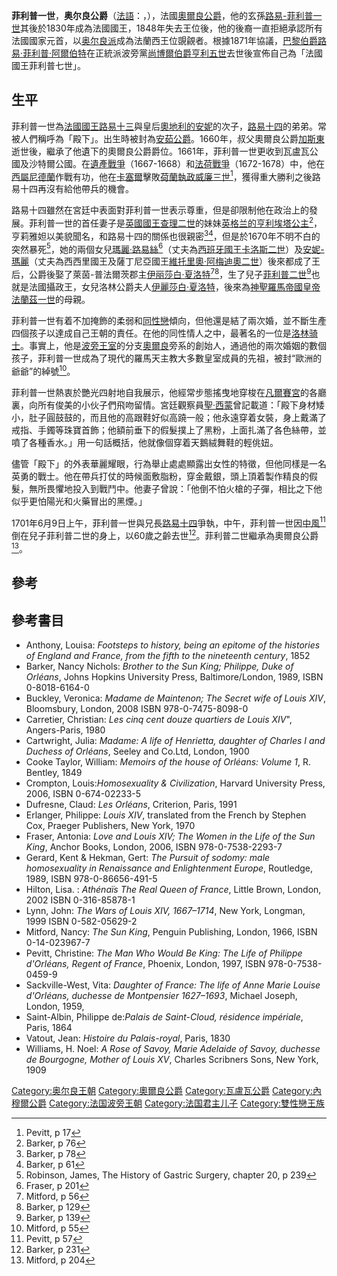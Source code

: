 {{Infobox royalty
| name         = 菲利普一世
| image        = Portrait painting of Philippe of France, Duke of Orléans holding a crown of a child of France (Pierre Mignard, Musée des Beaux-Arts de Bordeaux).jpg
| succession   = [[奧爾良公爵|奧爾良公爵]]
| reign        = 1661年5月10日 — 1701年6月21日
| predecessor  = [[加斯東_(奧爾良公爵)|加斯東]]
| successor    = [[菲利普二世_(奧爾良公爵)|菲利普二世]]
| spouse       = [[英格兰的亨利埃塔公主|英格兰的亨利埃塔公主]]<br>萊茵-普法爾茨郡主[[伊丽莎白·夏洛特_(普法尔茨公主)|伊丽莎白·夏洛特]]
| father       = [[路易十三|路易十三]]
| mother       = [[奧地利的安妮|奧地利的安妮]]
| issue        = [[瑪麗-路易絲_(奧爾良)|瑪麗-路易絲]]<br>[[安妮-瑪麗_(奧爾良)|安妮-瑪麗]]<br>[[菲利普二世_(奧爾良公爵)|菲利普二世]]<br>[[伊麗莎白·夏洛特_(奧爾良公主)|伊麗莎白·夏洛特]]
| birth_date   = {{birth date|1640|9|21}}
| birth_place  = {{flag|Kingdom of France}}[[聖日耳曼昂萊城堡|聖日耳曼昂萊城堡]]
| death_date   = {{death date and age|1701|6|9|1640|9|21}}
| death_place  = {{flag|Kingdom of France}}[[圣克卢|圣克卢]]
| burial_place = {{FRA}}[[聖但尼聖殿|聖但尼聖殿]]
}}

'''菲利普一世'''，'''奥尔良公爵'''（[[法語|法語]]：'''{{lang|fr|Philippe de France, Duke of Orléans}}'''，{{bd|1640年|9月21日|1701年|6月9日|catIdx=P}}），法國[[奧爾良公爵|奧爾良公爵]]，他的玄孫[[路易-菲利普一世|路易-菲利普一世]]其後於1830年成為法國國王，1848年失去王位後，他的後裔一直拒絕承認所有法國國家元首，以[[奥尔良派|奥尔良派]]成為法蘭西王位覬覦者。根據1871年協議，[[菲利普王子_(巴黎伯爵)|巴黎伯爵路易·菲利普·阿爾伯特]]在正統派波旁黨[[亨利_(尚博伯爵)|尚博爾伯爵亨利五世]]去世後宣佈自己為「法國國王菲利普七世」。

== 生平 ==
菲利普一世為[[法國君主列表|法國國王]][[路易十三|路易十三]]與皇后[[奧地利的安妮|奧地利的安妮]]的次子，[[路易十四|路易十四]]的弟弟。常被人們稱呼為「殿下」。出生時被封為[[安茹公爵|安茹公爵]]。1660年，叔父奧爾良公爵[[加斯東_(奧爾良公爵)|加斯東]]逝世後，繼承了他遺下的奧爾良公爵爵位。1661年，菲利普一世更收到瓦盧瓦公國及沙特爾公國。在[[遺產戰爭|遺產戰爭]]（1667-1668）和[[法荷戰爭|法荷戰爭]]（1672-1678）中，他在[[西屬尼德蘭|西屬尼德蘭]]作戰有功，他在[[卡塞爾|卡塞爾]]擊敗[[荷蘭省督|荷蘭執政]][[威廉三世_(奧蘭治)|威廉三世]]<ref name="Pevitt, p 17">Pevitt, p 17</ref>，獲得重大勝利之後路易十四再沒有給他帶兵的機會。

路易十四雖然在宮廷中表面對菲利普一世表示尊重，但是卻限制他在政治上的發展。菲利普一世的首任妻子是[[英國國王|英國國王]][[查理二世_(英格蘭)|查理二世]]的妹妹[[英格兰的亨利埃塔公主|英格兰的亨利埃塔公主]]<ref>Barker, p 76</ref>，亨莉雅妲以美貌聞名，和路易十四的關係也很親密<ref>Barker, p 78</ref><ref>Barker, p 61</ref>，但是於1670年不明不白的突然暴死<ref>Robinson, James, The History of Gastric Surgery, chapter 20, p 239</ref>，她的兩個女兒[[瑪麗·路易絲_(奧爾良公主)|瑪麗·路易絲]]<ref>Fraser, p 201</ref>（丈夫為[[西班牙國王|西班牙國王]][[卡洛斯二世_(西班牙)|卡洛斯二世]]）及[[安妮-瑪麗_(奧爾良)|安妮-瑪麗]]（丈夫為西西里國王及薩丁尼亞國王[[維托里奧·阿梅迪奧二世|維托里奧·阿梅迪奧二世]]）後來都成了王后，公爵後娶了萊茵-普法爾茨郡主[[伊丽莎白·夏洛特_(普法尔茨公主)|伊丽莎白·夏洛特]]<ref>Mitford, p 56</ref><ref>Barker, p 129</ref>，生了兒子[[菲利普二世_(奧爾良公爵)|菲利普二世]]<ref>Barker, p 139</ref>也就是法國攝政王，女兒洛林公爵夫人[[伊麗莎白·夏洛特_(奧爾良公主)|伊麗莎白·夏洛特]]，後來為[[神聖羅馬帝國皇帝|神聖羅馬帝國皇帝]][[法蘭茲一世_(神聖羅馬帝國)|法蘭茲一世]]的母親。

菲利普一世有着不加掩飾的柔弱和[[同性戀|同性戀]]傾向，但他還是結了兩次婚，並不斷生產四個孩子以達成自己王朝的責任。在他的同性情人之中，最著名的一位是[[菲利普·德·洛林|洛林骑士]]。事實上，他是[[波旁王室|波旁王室]]的分支[[奧爾良|奧爾良]]旁系的創始人，通過他的兩次婚姻的數個孩子，菲利普一世成為了現代的羅馬天主教大多數皇室成員的先祖，被封“歐洲的爺爺”的綽號<ref>Mitford, p 55</ref>。

菲利普一世熱衷於艷光四射地自我展示，他經常步態搖曳地穿梭在[[凡爾賽宮|凡爾賽宮]]的各廳裏，向所有俊美的小伙子們飛吻留情。宮廷觀察員[[聖·西蒙|聖·西蒙]]曾記載道：「殿下身材矮小，肚子圓鼓鼓的，而且他的高跟鞋好似高蹺一般；他永遠穿着女裝，身上戴滿了戒指、手鐲等珠寶首飾；他額前垂下的假髮撲上了黑粉，上面扎滿了各色絲帶，並噴了各種香水。」用一句話概括，他就像個穿着天鵝絨舞鞋的輕佻妞。

儘管「殿下」的外表華麗耀眼，行為舉止處處顯露出女性的特徵，但他同樣是一名英勇的戰士。他在帶兵打仗的時候面敷脂粉，穿金戴銀，頭上頂着製作精良的假髮，無所畏懼地投入到戰鬥中。他妻子曾說：「他倒不怕火槍的子彈，相比之下他似乎更怕陽光和火藥冒出的黑煙。」

1701年6月9日上午，菲利普一世與兄長[[路易十四|路易十四]]爭執，中午，菲利普一世因[[中風|中風]]<ref>Pevitt, p 57</ref>倒在兒子菲利普二世的身上，以60歲之齡去世<ref>Barker, p 231</ref>。菲利普二世繼承為奧爾良公爵<ref>Mitford, p 204</ref>。

==參考==
{{reflist|3}}

==參考書目==
{{Commons category|Philippe I, Duke of Orléans|Philippe de France}}
{{refbegin}}
*Anthony, Louisa: ''Footsteps to history, being an epitome of the histories of England and France, from the fifth to the nineteenth century'', 1852
*Barker, Nancy Nichols: ''Brother to the Sun King; Philippe, Duke of Orléans'', Johns Hopkins University Press, Baltimore/London, 1989, ISBN 0-8018-6164-0
*Buckley, Veronica: ''Madame de Maintenon; The Secret wife of Louis XIV'', Bloomsbury, London, 2008 ISBN 978-0-7475-8098-0
*Carretier, Christian: ''Les cinq cent douze quartiers de Louis XIV''", Angers-Paris, 1980
*Cartwright, Julia: ''Madame: A life of Henrietta, daughter of Charles I and Duchess of Orléans'', Seeley and Co.Ltd, London, 1900
*Cooke Taylor, William: ''Memoirs of the house of Orléans: Volume 1'', R. Bentley, 1849
*Crompton, Louis:''Homosexuality & Civilization'', Harvard University Press, 2006, ISBN 0-674-02233-5
*Dufresne, Claud: ''Les Orléans'', Criterion, Paris, 1991
*Erlanger, Philippe: ''Louis XIV'', translated from the French by Stephen Cox, Praeger Publishers, New York, 1970
*Fraser, Antonia: ''Love and Louis XIV; The Women in the Life of the Sun King'', Anchor Books, London, 2006, ISBN 978-0-7538-2293-7
*Gerard, Kent & Hekman, Gert: ''The Pursuit of sodomy: male homosexuality in Renaissance and Enlightenment Europe'', Routledge, 1989, ISBN 978-0-86656-491-5
*Hilton, Lisa. : ''Athénaïs The Real Queen of France'', Little Brown, London, 2002 ISBN 0-316-85878-1
*Lynn, John: ''The Wars of Louis XIV, 1667–1714'', New York, Longman, 1999 ISBN 0-582-05629-2
*Mitford, Nancy: ''The Sun King'', Penguin Publishing, London, 1966, ISBN 0-14-023967-7
*Pevitt, Christine: ''The Man Who Would Be King: The Life of Philippe d'Orléans, Regent of France'', Phoenix, London, 1997, ISBN 978-0-7538-0459-9
*Sackville-West, Vita: ''Daughter of France: The life of Anne Marie Louise d'Orléans, duchesse de Montpensier 1627–1693'', Michael Joseph, London, 1959,
*Saint-Albin, Philippe de:''Palais de Saint-Cloud, résidence impériale'', Paris, 1864
*Vatout, Jean: ''Histoire du Palais-royal'', Paris, 1830
*Williams, H. Noel: ''A Rose of Savoy, Marie Adelaide of Savoy, duchesse de Bourgogne, Mother of Louis XV'', Charles Scribners Sons, New York, 1909
{{refend}}

{{Authority control}}
{{DEFAULTSORT: Philippe 01}}
[[Category:奥尔良王朝|Category:奥尔良王朝]]
[[Category:奧爾良公爵|Category:奧爾良公爵]]
[[Category:瓦盧瓦公爵|Category:瓦盧瓦公爵]]
[[Category:內穆爾公爵|Category:內穆爾公爵]]
[[Category:法国波旁王朝|Category:法国波旁王朝]]
[[Category:法国君主儿子|Category:法国君主儿子]]
[[Category:雙性戀王族|Category:雙性戀王族]]